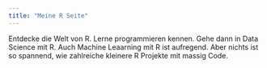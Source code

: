 ---
title: "Meine R Seite"
---

Entdecke die Welt von R. Lerne programmieren kennen. Gehe dann in Data Science mit R. Auch Machine Leaarning mit R ist aufregend. Aber nichts ist so spannend, wie zahlreiche kleinere R Projekte mit massig Code.
